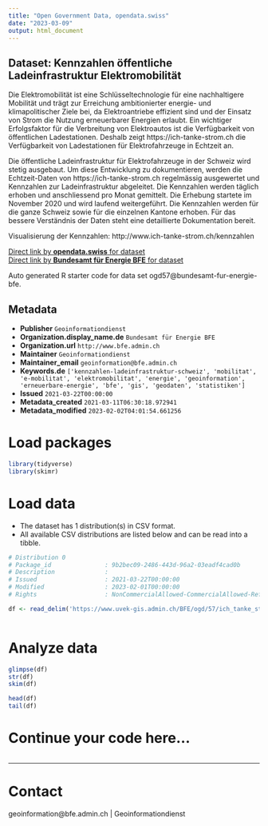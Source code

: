 ```yaml
---
title: "Open Government Data, opendata.swiss"
date: "2023-03-09"
output: html_document
---
```


## Dataset: Kennzahlen öffentliche Ladeinfrastruktur Elektromobilität

Die Elektromobilität ist eine Schlüsseltechnologie für eine nachhaltigere Mobilität und trägt zur Erreichung ambitionierter energie- und klimapolitischer Ziele bei, da Elektroantriebe effizient sind und der Einsatz von Strom die Nutzung erneuerbarer Energien erlaubt. Ein wichtiger Erfolgsfaktor für die Verbreitung von Elektroautos ist die Verfügbarkeit von öffentlichen Ladestationen. Deshalb zeigt https://ich-tanke-strom.ch die Verfügbarkeit von Ladestationen für Elektrofahrzeuge in Echtzeit an.

Die öffentliche Ladeinfrastruktur für Elektrofahrzeuge in der Schweiz wird stetig ausgebaut. Um diese Entwicklung zu dokumentieren, werden die Echtzeit-Daten von https://ich-tanke-strom.ch regelmässig ausgewertet und Kennzahlen zur Ladeinfrastruktur abgeleitet. Die Kennzahlen werden täglich erhoben und anschliessend pro Monat gemittelt. Die Erhebung startete im November 2020 und wird laufend weitergeführt. Die Kennzahlen werden für die ganze Schweiz sowie für die einzelnen Kantone erhoben. Für das bessere Verständnis der Daten steht eine detaillierte Dokumentation bereit.

Visualisierung der Kennzahlen: http://www.ich-tanke-strom.ch/kennzahlen

[Direct link by **opendata.swiss** for dataset](https://opendata.swiss/de/dataset/kennzahlen-offentliche-ladeinfrastruktur-elektromobilitat)<br>
[Direct link by **Bundesamt für Energie BFE** for dataset](http://www.ich-tanke-strom.ch/kennzahlen)

Auto generated R starter code for data set ogd57@bundesamt-fur-energie-bfe.

## Metadata

- **Publisher** `Geoinformationdienst`
- **Organization.display_name.de** `Bundesamt für Energie BFE`
- **Organization.url** `http://www.bfe.admin.ch`
- **Maintainer** `Geoinformationdienst`
- **Maintainer_email** `geoinformation@bfe.admin.ch`
- **Keywords.de** `['kennzahlen-ladeinfrastruktur-schweiz', 'mobilitat', 'e-mobilitat', 'elektromobilitat', 'energie', 'geoinformation', 'erneuerbare-energie', 'bfe', 'gis', 'geodaten', 'statistiken']`
- **Issued** `2021-03-22T00:00:00`
- **Metadata_created** `2021-03-11T06:30:18.972941`
- **Metadata_modified** `2023-02-02T04:01:54.661256`


# Load packages

```r

library(tidyverse)
library(skimr)

```

# Load data

-   The dataset has 1 distribution(s) in CSV format.
-   All available CSV distributions are listed below and can be read into a tibble.

```r

# Distribution 0
# Package_id               : 9b2bec09-2486-443d-96a2-03eadf4cad0b
# Description              : 
# Issued                   : 2021-03-22T00:00:00
# Modified                 : 2023-02-01T00:00:00
# Rights                   : NonCommercialAllowed-CommercialAllowed-ReferenceRequired

df <- read_delim('https://www.uvek-gis.admin.ch/BFE/ogd/57/ich_tanke_strom_Kennzahlen_monatlich.csv')



```

# Analyze data

```r

glimpse(df)
str(df)
skim(df)

head(df)
tail(df)

```

# Continue your code here...

```r

```

------------------------------------------------------------------------

# Contact

geoinformation@bfe.admin.ch | Geoinformationdienst
